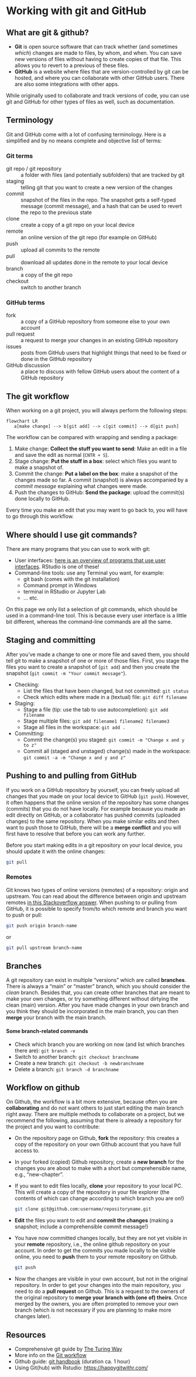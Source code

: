 # Working with git and GitHub

## What are git & github?

-	**Git** is open source software that can track whether (and sometimes *which*) changes are made to files, by whom, and when. You can save new versions of files without having to create copies of that file. This allows you to revert to a previous of these files. 
- **GitHub** is a website where files that are version-controlled by git can be hosted, and where you can collaborate with other GitHub users. There are also some integrations with other apps.

While originally used to collaborate and track versions of code, you can use git and GitHub for other types of files as well, such as documentation.

## Terminology

Git and GitHub come with a lot of confusing terminology. Here is a simplified and by no means complete and objective list of terms:

::: {.panel-tabset}
### Git terms

git repo / git repository
: a folder with files (and potentially subfolders) that are tracked by git

staging
: telling git that you want to create a new version of the changes

commit
: snapshot of the files in the repo. The snapshot gets a self-typed message (commit message), and a hash that can be used to revert the repo to the previous state

clone
: create a copy of a git repo on your local device

remote
: an online version of the git repo (for example on GitHub)

push
: upload all commits to the remote

pull
: download all updates done in the remote to your local device

branch
: a copy of the git repo

checkout
: switch to another branch

### GitHub terms

fork
: a copy of a GitHub repository from someone else to your own account

pull request
: a request to merge your changes in an existing GitHub repository

issues
: posts from GitHub users that highlight things that need to be fixed or done in the GitHub repository

GitHub discussion
: a place to discuss with fellow GitHub users about the content of a GitHub repository

:::


## The git workflow

When working on a git project, you will always perform the following steps:

```mermaid
flowchart LR
   a[make change] --> b[git add] --> c[git commit] --> d[git push]
```

The workflow can be compared with wrapping and sending a package:

1. Make change: **Collect the stuff you want to send**: Make an edit in a file and save the edit as normal (`CNTR + S`).
2. Stage change: **Put the stuff in a box**: select which files you want to make a snapshot of.
3. Commit the change: **Put a label on the box**: make a snapshot of the changes made so far. A commit (snapshot) is always accompanied by a *commit message* explaining what changes were made.
4. Push the changes to GitHub: **Send the package**: upload the commit(s) done locally to GitHub.

Every time you make an edit that you may want to go back to, you will have to go through this workflow.

## Where should I use git commands?

There are many programs that you can use to work with git:

- User interfaces: [here is an overview of programs that use user interfaces](https://git-scm.com/downloads/guis). RStudio is one of these!
- Command-line tools: use any Terminal you want, for example:
   - git bash (comes with the git installation)
   - Command prompt in Windows
   - terminal in RStudio or Jupyter Lab
   - ... etc.
   
::: {.callout-note}
On this page we only list a selection of git commands, which should be used in a command-line tool.
This is because every user interface is a little bit different, whereas the command-line commands are all the same.
:::

## Staging and committing

After you've made a change to one or more file and saved them, you should tell git to make a snapshot of one or more of those files.
First, you stage the files you want to create a snapshot of (`git add`) and then you create the snapshot (`git commit -m "Your commit message"`).

- Checking:
   - List the files that have been changed, but not committed: `git status`
   - Check which edits where made in a (textual) file: `git diff filename`
- Staging:
   - Stage a file (tip: use the tab to use autocompletion): `git add filename` 
   - Stage multiple files: `git add filename1 filename2 filename3`
   - Stage all files in the workspace: `git add .` 
- Committing:
   - Commit the change(s) you staged: `git commit -m "Change x and y to z"`
   - Commit all (staged and unstaged) change(s) made in the workspace: `git commit -a -m "Change x and y and z"`

## Pushing to and pulling from GitHub

If you work on a GitHub repository by yourself, you can freely upload all changes that you made on your local device to GitHub (`git push`). 
However, it often happens that the online version of the repository has some changes (commits) that you do not have locally. 
For example because you made an edit directly on GitHub, or a collaborator has pushed commits (uploaded changes) to the same repository.
When you make similar edits and then want to push those to GitHub, there will be a **merge conflict** and you will first have to resolve that before you can work any further. 

::: {.callout-tip}
Before you start making edits in a git repository on your local device, you should update it with the online changes:

```bash
git pull
```

:::

::: {.callout-note collapse=true}
### Remotes
Git knows two types of online versions (remotes) of a repository: origin and upstream. You can read about the difference between origin and upstream remotes [in this Stackoverflow answer](https://stackoverflow.com/a/9257901).
When pushing to or pulling from GitHub, it is possible to specify from/to which remote and branch you want to push or pull:

```bash
git push origin branch-name
```
or
```bash
git pull upstream branch-name
```
:::

## Branches

A git repository can exist in multiple “versions” which are called **branches**. 
There is always a "main" or “master” branch, which you should consider the *clean* branch. 
Besides that, you can create other branches that are meant to make your own changes, or try something different without dirtying the clean (main) version. 
After you have made changes in your own branch and you think they should be incorporated in the main branch, you can then **merge** your branch with the main branch. 

#### Some branch-related commands

- Check which branch you are working on now (and list which branches there are): `git branch -v`
- Switch to another branch: `git checkout branchname`
- Create a new branch: `git checkout -b newbranchname`
- Delete a branch: `git branch -d branchname`

## Workflow on github

On Github, the workflow is a bit more extensive, because often you are **collaborating** and do not want others to just start editing the main branch right away. 
There are multiple methods to collaborate on a project, but we recommend the following, assuming that there is already a repository for the project and you want to contribute:

- On the repository page on Github, **fork** the repository: this creates a copy of the repository on your own Github account that you have full access to.
- In your forked (copied) Github repository, create a **new branch** for the changes you are about to make with a short but comprehensible name, e.g., "new-chapter".
- If you want to edit files locally, **clone** your repository to your local PC. This will create a copy of the repository in your file explorer (the contents of which can change according to which branch you are on!)
    
    ```bash
    git clone git@github.com:username/repositoryname.git
    ```
- **Edit** the files you want to edit and **commit the changes** (making a snapshot; include a comprehensible commit message!)
- You have now committed changes locally, but they are not yet visible in your **remote** repository, i.e., the online github repository on your account. In order to get the commits you made locally to be visible online, you need to **push** them to your remote repository on Github.
    
   ```bash
   git push
   ```
- Now the changes are visible in your own account, but not in the original repository. In order to get your changes into the main repository, you need to do a **pull request** on Github. This is a request to the owners of the original repository to **merge your branch with (one of) theirs**. Once merged by the owners, you are often prompted to remove your own branch (which is not necessary if you are planning to make more changes later). 

## Resources

- Comprehensive git guide by [The Turing Way](https://book.the-turing-way.org/reproducible-research/vcs/vcs-git.html)
- More info on the [Git workflow](https://githowto.com/)
- Github guide: [git handbook](https://guides.github.com/introduction/git-handbook/) (duration ca. 1 hour)
- Using Git(hub) with Rstudio: [https://happygitwithr.com/](https://happygitwithr.com/)

